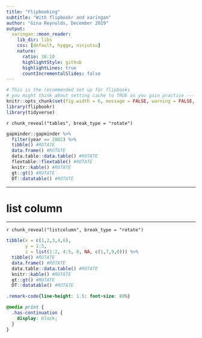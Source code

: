 ```yaml
---
title: "Flipbooking"
subtitle: "With flipbookr and xaringan"
author: "Gina Reynolds, December 2019"
output:
  xaringan::moon_reader:
    lib_dir: libs
    css: [default, hygge, ninjutsu]
    nature:
      ratio: 16:10
      highlightStyle: github
      highlightLines: true
      countIncrementalSlides: false
---
```




```r
# This is the recommended set up for flipbooks
# you might think about setting cache to TRUE as you gain practice --- building flipbooks from scratch can be time consuming
knitr::opts_chunk$set(fig.width = 6, message = FALSE, warning = FALSE, comment = "", cache = F, dev = "svg", fig.ext = "svg")
library(flipbookr)
library(tidyverse)
```


`r chunk_reveal("tables", break_type = "rotate")`

```r
gapminder::gapminder %>% 
  filter(year == 2002) %>% 
  tibble() #ROTATE
  data.frame() #ROTATE
  data.table::data.table() #ROTATE
  flextable::flextable() #ROTATE
  knitr::kable() #ROTATE
  gt::gt() #ROTATE
  DT::datatable() #ROTATE
```



---

# list column

---

`r chunk_reveal("listcolumn", break_type = "rotate")`

```r
tibble(x = c(1,2,3,4,6),
       y = 1:5,
       z = list(1:2, 4:5, 8, NA, c(1,7,9,0))) %>% 
  tibble() #ROTATE
  data.frame() #ROTATE
  data.table::data.table() #ROTATE
  knitr::kable() #ROTATE
  gt::gt() #ROTATE
  DT::datatable() #ROTATE
```


```css
.remark-code{line-height: 1.5; font-size: 80%}

@media print {
  .has-continuation {
    display: block;
  }
}
```
